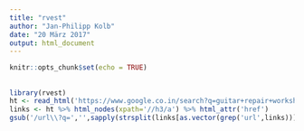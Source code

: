 ```yaml
---
title: "rvest"
author: "Jan-Philipp Kolb"
date: "20 März 2017"
output: html_document
---
```


```r
knitr::opts_chunk$set(echo = TRUE)
```

## 

```r
library(rvest)
ht <- read_html('https://www.google.co.in/search?q=guitar+repair+workshop')
links <- ht %>% html_nodes(xpath='//h3/a') %>% html_attr('href')
gsub('/url\\?q=','',sapply(strsplit(links[as.vector(grep('url',links))],split='&'),'[',1))
```

